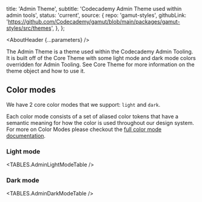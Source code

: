 



  title: 'Admin Theme',
  subtitle: 'Codecademy Admin Theme used within admin tools',
  status: 'current',
  source: {
    repo: 'gamut-styles',
    githubLink:
      'https://github.com/Codecademy/gamut/blob/main/packages/gamut-styles/src/themes',
  },
};

<Meta title="Foundations/Theme/AdminTheme" />

<AboutHeader {...parameters} />

The Admin Theme is a theme used within the Codecademy Admin Tooling. It is built off of the Core Theme with some light mode and dark mode colors overridden for Admin Tooling. See <LinkTo id="Foundations/Theme/CoreTheme">Core Theme</LinkTo> for more information on the theme object and how to use it.

## Color modes

We have 2 core color modes that we support: `light` and `dark`.

Each color mode consists of a set of aliased color tokens that have a semantic meaning for how the color is used throughout our design system. For more on Color Modes please checkout the [full color mode documentation](/?path=/docs/foundations-colormode--page).

### Light mode

<TABLES.AdminLightModeTable />

### Dark mode

<TABLES.AdminDarkModeTable />
